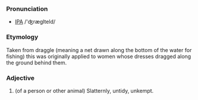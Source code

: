 ===Pronunciation===
* [[IPA]] /'ʤræglteld/

===Etymology===
Taken from draggle (meaning a net drawn along the bottom of the water for fishing) this was originally applied to women whose dresses dragged along the ground behind them.

===Adjective===
# (of a person or other animal) Slatternly, untidy, unkempt.